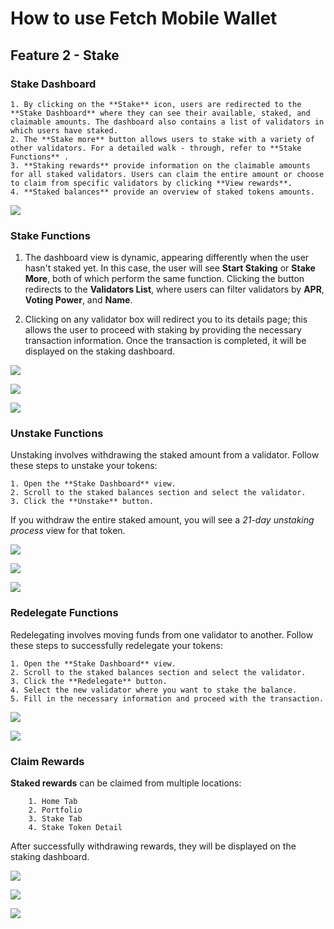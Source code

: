 # How to use Fetch Mobile Wallet

## Feature 2 - Stake

### Stake Dashboard

    1. By clicking on the **Stake** icon, users are redirected to the **Stake Dashboard** where they can see their available, staked, and claimable amounts. The dashboard also contains a list of validators in which users have staked.
    2. The **Stake more** button allows users to stake with a variety of other validators. For a detailed walk - through, refer to **Stake Functions** .
    3. **Staking rewards** provide information on the claimable amounts for all staked validators. Users can claim the entire amount or choose to claim from specific validators by clicking **View rewards**.
    4. **Staked balances** provide an overview of staked tokens amounts.

![](src/images/guides/wallet/stake_1.png)

### Stake Functions

1. The dashboard view is dynamic, appearing differently when the user hasn't staked yet. In this case, the user will see **Start Staking** or **Stake More**, both of which perform the same function. Clicking the button redirects to the **Validators List**, where users can filter validators by **APR**, **Voting Power**, and **Name**.

2. Clicking on any validator box will redirect you to its details page; this allows the user to proceed with staking by providing the necessary transaction information. Once the transaction is completed, it will be displayed on the staking dashboard.

![](src/images/guides/wallet/stake_2.png)

![](src/images/guides/wallet/stake_3.png)

![](src/images/guides/wallet/stake_4.png)

### Unstake Functions

Unstaking involves withdrawing the staked amount from a validator. Follow these steps to unstake your tokens:

    1. Open the **Stake Dashboard** view.
    2. Scroll to the staked balances section and select the validator.
    3. Click the **Unstake** button.

If you withdraw the entire staked amount, you will see a _21-day unstaking process_ view for that token.

![](src/images/guides/wallet/stake_5.png)

![](src/images/guides/wallet/stake_6.png)

![](src/images/guides/wallet/stake_7.png)

### Redelegate Functions

Redelegating involves moving funds from one validator to another. Follow these steps to successfully redelegate your tokens:

    1. Open the **Stake Dashboard** view.
    2. Scroll to the staked balances section and select the validator.
    3. Click the **Redelegate** button.
    4. Select the new validator where you want to stake the balance.
    5. Fill in the necessary information and proceed with the transaction.

![](src/images/guides/wallet/stake_9.png)

![](src/images/guides/wallet/stake_10.png)

### Claim Rewards

**Staked rewards** can be claimed from multiple locations:

        1. Home Tab
        2. Portfolio
        3. Stake Tab
        4. Stake Token Detail

After successfully withdrawing rewards, they will be displayed on the staking dashboard.

![](src/images/guides/wallet/stake_11.png)

![](src/images/guides/wallet/stake_12.png)

![](src/images/guides/wallet/stake_13.png)
